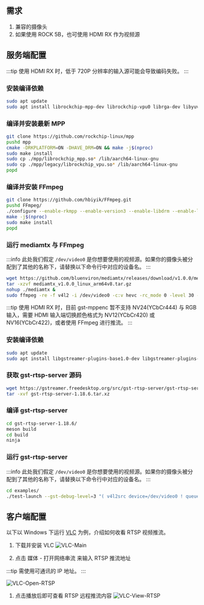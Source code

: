 ## 需求

1. 兼容的摄像头
2. 如果使用 ROCK 5B，也可使用 HDMI RX 作为视频源

## 服务端配置

<Tabs queryString="target">

<TabItem value="ffmpeg" label="基于 FFmpeg">

:::tip
使用 HDMI RX 时，低于 720P 分辨率的输入源可能会导致编码失败。
:::

### 安装编译依赖

```bash
sudo apt update
sudo apt install librockchip-mpp-dev librockchip-vpu0 librga-dev libyuv-dev libdrm-dev pkg-config libx264-dev build-essential git cmake
```

### 编译并安装最新 MPP

```bash
git clone https://github.com/rockchip-linux/mpp
pushd mpp
cmake -DRKPLATFORM=ON -DHAVE_DRM=ON && make -j$(nproc)
sudo make install
sudo cp ./mpp/librockchip_mpp.so* /lib/aarch64-linux-gnu
sudo cp ./mpp/legacy/librockchip_vpu.so* /lib/aarch64-linux-gnu
popd
```

### 编译并安装 FFmpeg

```bash
git clone https://github.com/hbiyik/FFmpeg.git
pushd FFmpeg/
./configure --enable-rkmpp --enable-version3 --enable-libdrm --enable-libx264 --enable-gpl
make -j$(nproc)
sudo make install
popd
```

### 运行 mediamtx 与 FFmpeg

:::info
此处我们假定 `/dev/video0` 是你想要使用的视频源。如果你的摄像头被分配到了其他的名称下，请替换以下命令行中对应的设备名。
:::

```bash
wget https://github.com/bluenviron/mediamtx/releases/download/v1.0.0/mediamtx_v1.0.0_linux_arm64v8.tar.gz
tar -xzvf mediamtx_v1.0.0_linux_arm64v8.tar.gz
nohup ./mediamtx &
sudo ffmpeg -re -f v4l2 -i /dev/video0 -c:v hevc -rc_mode 0 -level 30 -f rtsp rtsp://0.0.0.0:8554/stream
```

</TabItem>

<TabItem value="gstreamer" label="基于 Gstreamer">

:::tip
使用 HDMI RX 时，目前 gst-mppenc 暂不支持 NV24(YCbCr444) 与 RGB 输入，需要 HDMI 输入端切换颜色格式为 NV12(YCbCr420) 或 NV16(YCbCr422)，或者使用 FFmpeg 进行推流。
:::

### 安装编译依赖

```bash
sudo apt update
sudo apt install libgstreamer-plugins-base1.0-dev libgstreamer-plugins-bad1.0-dev build-essential meson libcgroup-dev gobject-introspection libgirepository1.0-dev
```

### 获取 gst-rtsp-server 源码

```bash
wget https://gstreamer.freedesktop.org/src/gst-rtsp-server/gst-rtsp-server-1.18.6.tar.xz
tar -xvf gst-rtsp-server-1.18.6.tar.xz
```

### 编译 gst-rtsp-server

```bash
cd gst-rtsp-server-1.18.6/
meson build
cd build
ninja
```

### 运行 gst-rtsp-server

:::info
此处我们假定 `/dev/video0` 是你想要使用的视频源。如果你的摄像头被分配到了其他的名称下，请替换以下命令行中对应的设备名。
:::

```bash
cd examples/
./test-launch --gst-debug-level=3 "( v4l2src device=/dev/video0 ! queue ! mpph265enc bps=51200000 rc-mode=vbr !  rtph265pay name=pay0 pt=97 )"
```

</TabItem>

</Tabs>

## 客户端配置

以下以 Windows 下运行 [VLC](https://www.videolan.org/vlc/) 为例，介绍如何收看 RTSP 视频推流。

1. 下载并安装 VLC
   ![VLC-Main](/img/general-tutorial/rtsp/VLC-Main.webp)

2. 点击 媒体 - 打开网络串流 来输入 RTSP 推流地址

:::tip
需使用可通讯的 IP 地址。
:::

![VLC-Open-RTSP](/img/general-tutorial/rtsp/VLC-Open-RTSP.webp)

1. 点击播放后即可查看 RTSP 远程推流内容
   ![VLC-View-RTSP](/img/general-tutorial/rtsp/VLC-View-RTSP.webp)
